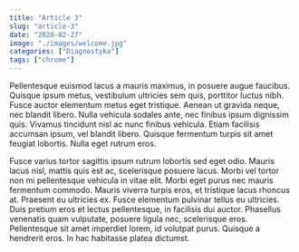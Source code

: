 ```yaml
---
title: "Article 3"
slug: "article-3"
date: "2020-02-27"
image: "./images/welcome.jpg"
categories: ["Diagnostyka"]
tags: ["chrome"]
---
```

Pellentesque euismod lacus a mauris maximus, in posuere augue faucibus. Quisque ipsum metus, vestibulum ultricies sem quis, porttitor luctus nibh. Fusce auctor elementum metus eget tristique. Aenean ut gravida neque, nec blandit libero. Nulla vehicula sodales ante, nec finibus ipsum dignissim quis. Vivamus tincidunt nisl ac nunc finibus vehicula. Etiam facilisis accumsan ipsum, vel blandit libero. Quisque fermentum turpis sit amet feugiat lobortis. Nulla eget rutrum eros.

Fusce varius tortor sagittis ipsum rutrum lobortis sed eget odio. Mauris lacus nisl, mattis quis est ac, scelerisque posuere lacus. Morbi vel tortor non mi pellentesque vehicula in vitae elit. Morbi eget purus nec mauris fermentum commodo. Mauris viverra turpis eros, et tristique lacus rhoncus at. Praesent eu ultricies ex. Fusce elementum pulvinar tellus eu ultricies. Duis pretium eros et lectus pellentesque, in facilisis dui auctor. Phasellus venenatis quam vulputate, posuere ligula nec, scelerisque eros. Pellentesque sit amet imperdiet lorem, id volutpat purus. Quisque a hendrerit eros. In hac habitasse platea dictumst.

